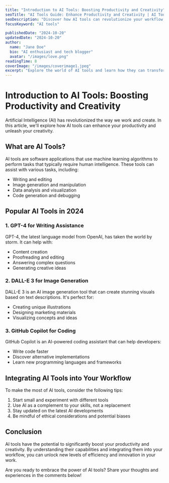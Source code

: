 ```yaml
---
title: "Introduction to AI Tools: Boosting Productivity and Creativity"
seoTitle: "AI Tools Guide: Enhance Productivity and Creativity | AI Tools Blog"
seoDescription: "Discover how AI tools can revolutionize your workflow, boost productivity, and unleash creativity. Learn about the top AI tools in 2024."
focusKeyword: "AI tools"

publishedDate: "2024-10-20"
updatedDate: "2024-10-20"
author:
  name: "Jane Doe"
  bio: "AI enthusiast and tech blogger"
  avatar: "/images/love.png"
readingTime: 8
coverImage: "/images/coverimage1.jpeg"
excerpt: "Explore the world of AI tools and learn how they can transform your work and creative processes."
---
```


# Introduction to AI Tools: Boosting Productivity and Creativity

Artificial Intelligence (AI) has revolutionized the way we work and create. In this article, we'll explore how AI tools can enhance your productivity and unleash your creativity.

## What are AI Tools?

AI tools are software applications that use machine learning algorithms to perform tasks that typically require human intelligence. These tools can assist with various tasks, including:

- Writing and editing
- Image generation and manipulation
- Data analysis and visualization
- Code generation and debugging

## Popular AI Tools in 2024

### 1. GPT-4 for Writing Assistance

GPT-4, the latest language model from OpenAI, has taken the world by storm. It can help with:

- Content creation
- Proofreading and editing
- Answering complex questions
- Generating creative ideas

### 2. DALL-E 3 for Image Generation

DALL-E 3 is an AI image generation tool that can create stunning visuals based on text descriptions. It's perfect for:

- Creating unique illustrations
- Designing marketing materials
- Visualizing concepts and ideas

### 3. GitHub Copilot for Coding

GitHub Copilot is an AI-powered coding assistant that can help developers:

- Write code faster
- Discover alternative implementations
- Learn new programming languages and frameworks

## Integrating AI Tools into Your Workflow

To make the most of AI tools, consider the following tips:

1. Start small and experiment with different tools
2. Use AI as a complement to your skills, not a replacement
3. Stay updated on the latest AI developments
4. Be mindful of ethical considerations and potential biases

## Conclusion

AI tools have the potential to significantly boost your productivity and creativity. By understanding their capabilities and integrating them into your workflow, you can unlock new levels of efficiency and innovation in your work.

Are you ready to embrace the power of AI tools? Share your thoughts and experiences in the comments below!
